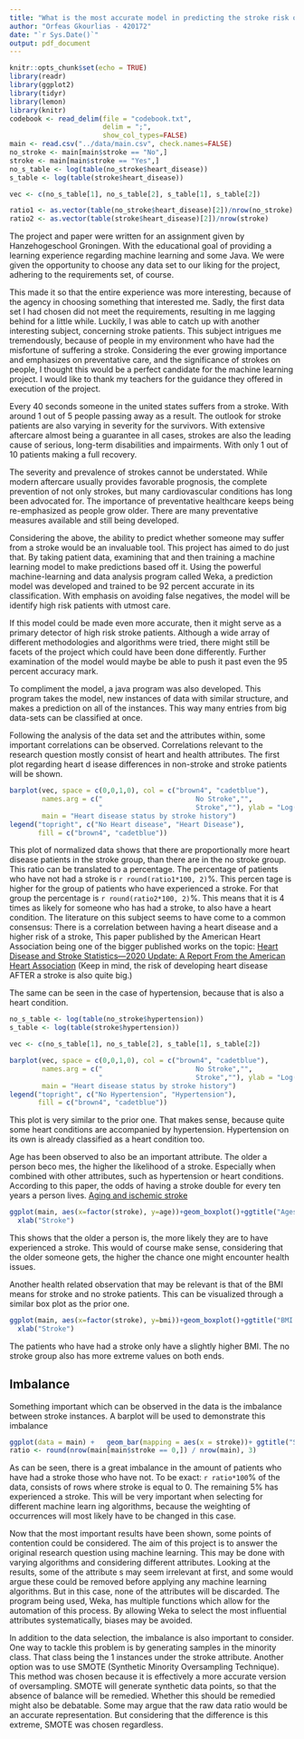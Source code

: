 ```yaml
---
title: "What is the most accurate model in predicting the stroke risk of a person given 10 attributes."
author: "Orfeas Gkourlias - 420172"
date: "`r Sys.Date()`"
output: pdf_document
---
```


```r
knitr::opts_chunk$set(echo = TRUE)
library(readr)
library(ggplot2)
library(tidyr)
library(lemon)
library(knitr)
codebook <- read_delim(file = "codebook.txt",
                       delim = ";",
                       show_col_types=FALSE)
main <- read.csv("../data/main.csv", check.names=FALSE)
no_stroke <- main[main$stroke == "No",]
stroke <- main[main$stroke == "Yes",]
no_s_table <- log(table(no_stroke$heart_disease))
s_table <- log(table(stroke$heart_disease))

vec <- c(no_s_table[1], no_s_table[2], s_table[1], s_table[2])

ratio1 <- as.vector(table(no_stroke$heart_disease)[2])/nrow(no_stroke)
ratio2 <- as.vector(table(stroke$heart_disease)[2])/nrow(stroke)
```
\newpage

\section{Preface}
The project and paper were written for an assignment given by Hanzehogeschool
Groningen. With the educational goal of providing a learning experience regarding
machine learning and some Java. We were given the opportunity to choose any
data set to our liking for the project, adhering to the requirements set, of course.

This made it so that the entire experience was more interesting, because of the 
agency in choosing something that interested me. Sadly, the first data set I had
chosen did not meet the requirements, resulting in me lagging behind for a little while.
Luckily, I was able to catch up with another interesting subject, concerning stroke patients. 
This subject intrigues me tremendously, because of people in my environment who 
have had the misfortune of suffering a stroke. Considering the ever growing importance
and emphasizes on preventative care, and the significance of strokes on people, 
I thought this would be a perfect candidate for the machine learning project.
I would like to thank my teachers for the guidance they offered in execution of the 
project.

\newpage

\section{Abstract}
Every 40 seconds someone in the united states suffers from a stroke. With around
1 out of 5 people passing away as a result. The outlook for stroke patients are
also varying in severity for the survivors. With extensive aftercare almost being
a guarantee in all cases, strokes are also the leading cause of serious, long-term
disabilities and impairments. With only 1 out of 10 patients making a full recovery.

The severity and prevalence of strokes cannot be understated. While modern aftercare
usually provides favorable prognosis, the complete prevention of not only strokes, but
many cardiovascular conditions has long been advocated for. The importance of preventative
healthcare keeps being re-emphasized as people grow older. There are many preventative
measures available and still being developed.

Considering the above, the ability to predict whether someone may suffer from a stroke
would be an invaluable tool. This project has aimed to do just that. By taking
patient data, examining that and then training a machine learning model to make
predictions based off it. Using the powerful machine-learning and data analysis
program called Weka, a prediction model was developed and trained to be 92 percent
accurate in its classification. With emphasis on avoiding false negatives, the
model will be identify high risk patients with utmost care.

If this model could be made even more accurate, then it might serve as a primary
detector of high risk stroke patients. Although a wide array of different 
methodologies and algorithms were tried, there might still be facets of the 
project which could have been done differently. Further examination of the model
would maybe be able to push it past even the 95 percent accuracy mark.

To compliment the model, a java program was also developed. This program takes the 
model, new instances of data with similar structure, and makes a prediction
on all of the instances. This way many entries from big data-sets can be classified
at once.

\newpage

\section{Abbreviations}

\newpage

\section{Table of Contents}

\newpage

\section{Introduction}

\newpage

\section{Materials and methods}

\section{Results}
Following the analysis of the data set and the attributes within, some important
correlations can be observed. Correlations relevant to the research question
mostly consist of heart and health attributes. The first plot regarding heart d
isease differences in non-stroke and stroke patients will be shown.

```r
barplot(vec, space = c(0,0,1,0), col = c("brown4", "cadetblue"), 
        names.arg = c("                       No Stroke","",
                      "                       Stroke",""), ylab = "Log(Occurance)",
        main = "Heart disease status by stroke history")
legend("topright", c("No Heart disease", "Heart Disease"),
       fill = c("brown4", "cadetblue"))
```

This plot of normalized data shows that there are proportionally more heart disease
patients in the stroke group, than there are in the no stroke group. This ratio
can be translated to a percentage. The percentage of
patients who have not had a stroke is `r round(ratio1*100, 2)`%. This percen
tage is higher for the group of patients who have experienced a stroke. For that
group the percentage is `r round(ratio2*100, 2)`%. This means that it is 4 times as
likely for someone who has had a stroke, to also have a heart condition.
The literature on this subject seems to have come to a common consensus: There is
a correlation between having a heart disease and a higher risk of a stroke, This 
paper published by the American Heart Association being one of the bigger
published works on the topic: [Heart Disease and Stroke Statistics—2020 Update: A Report From the American Heart Association](https://www.ahajournals.org/doi/full/10.1161/CIR.0000000000000757?rfr_dat=cr_pub++0pubmed&url_ver=Z39.88-2003&rfr_id=ori%3Arid%3Acrossref.org)
(Keep in mind, the risk of developing heart disease AFTER  a stroke is also quite big.)

The same can be seen in the case of hypertension, because that is also
a heart condition.

```r
no_s_table <- log(table(no_stroke$hypertension))
s_table <- log(table(stroke$hypertension))

vec <- c(no_s_table[1], no_s_table[2], s_table[1], s_table[2])

barplot(vec, space = c(0,0,1,0), col = c("brown4", "cadetblue"), 
        names.arg = c("                       No Stroke","",
                      "                       Stroke",""), ylab = "Log(Occurance)",
        main = "Heart disease status by stroke history")
legend("topright", c("No Hypertension", "Hypertension"),
       fill = c("brown4", "cadetblue"))
```
This plot is very similar to the prior one. That makes sense, because quite some
heart conditions are accompanied by hypertension. Hypertension on its own
is already classified as a heart condition too.

\newpage
Age has been observed to also be an important attribute. The older a person beco
mes, the higher the likelihood of a stroke. Especially when combined with other
attributes, such as hypertension or heart conditions. According to this paper, 
the odds of having a stroke double for every ten years a person lives. 
[Aging and ischemic stroke](https://www.ncbi.nlm.nih.gov/pmc/articles/PMC6535078/)

```r
ggplot(main, aes(x=factor(stroke), y=age))+geom_boxplot()+ggtitle("Ages by stroke status")+
  xlab("Stroke")
```
This shows that the older a person is, the more likely they are to have experienced a stroke.
This would of course make sense, considering that the older someone gets, the 
higher the chance one might encounter health issues.

Another health related observation that may be relevant is that of the BMI means
for stroke and no stroke patients. This can be visualized through a similar box plot
as the prior one.

```r
ggplot(main, aes(x=factor(stroke), y=bmi))+geom_boxplot()+ggtitle("BMI by stroke status")+
  xlab("Stroke")
```
The patients who have had a stroke only have a slightly higher BMI. The no stroke
group also has more extreme values on both ends.

## Imbalance
Something important which can be observed in the data is the imbalance between
stroke instances. A barplot will be used to demonstrate this imbalance

```r
ggplot(data = main) +   geom_bar(mapping = aes(x = stroke))+ ggtitle("Stroke No/Yes Comparison")
ratio <- round(nrow(main[main$stroke == 0,]) / nrow(main), 3)
```

As can be seen, there is a great imbalance in the amount of patients who
have had a stroke those who have not. To be exact: `r ratio*100`% of the data,
consists of rows where stroke is equal to 0. The remaining 5% has experienced
a stroke. This will be very important when selecting for different machine learn
ing algorithms, because the weighting of occurrences will most likely have to be
changed in this case.

\newpage

\section{Discussion and Conclusion}
Now that the most important results have been shown, some points of contention
could be considered. The aim of this project is to answer the original research
question using machine learning. This may be done with varying algorithms and 
considering different attributes. Looking at the results, some of the attribute
s may seem irrelevant at first, and some would argue these could be removed before
applying any machine learning algorithms. But in this case, none of the attributes
will be discarded. The program being used, Weka, has multiple functions which allow
for the automation of this process. By allowing Weka to select the most influential
attributes systematically, biases may be avoided.

In addition to the data selection, the imbalance is also important to consider.
One way to tackle this problem is by generating samples in the minority class.
That class being the 1 instances under the stroke attribute. Another option was
to use SMOTE (Synthetic Minority Oversampling Technique).  This method was chosen
because it is effectively a more accurate version of oversampling. SMOTE will 
generate synthetic data points, so that the absence of balance will be remedied.
Whether this should be remedied might also be debatable. Some may argue that the
raw data ratio would be an accurate representation. But considering that the 
difference is this extreme, SMOTE was chosen regardless.

\newpage

\section{References}

\newpage

\section{Appendices}